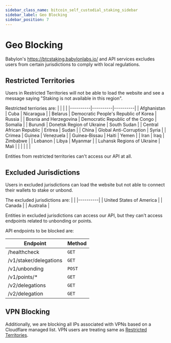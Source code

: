 ```yaml
---
sidebar_class_name: bitcoin_self_custodial_staking_sidebar
sidebar_label: Geo Blocking
sidebar_position: 7
---
```


# Geo Blocking

Babylon's https://btcstaking.babylonlabs.io/ and API services excludes users from 
certain jurisdictions to comply with local regulations.    

## Restricted Territories

Users in Restricted Territories will not be able to load the website and see a 
message saying "Staking is not available in this region". 

Restricted terriories are: 
|  |  |  |
|----------|----------|----------|
| Afghanistan | Cuba | Nicaragua |
| Belarus | Democratic People's Republic of Korea | Russia |
| Bosnia and Herzegovina | Democratic Republic of the Congo | Somalia |
| Burundi | Donetsk Region of Ukraine | South Sudan |
| Central African Republic | Eritrea | Sudan |
| China | Global Anti-Corruption | Syria |
| Crimea | Guinea | Venezuela |
| Guinea-Bissau | Haiti | Yemen |
| Iran | Iraq | Zimbabwe |
| Lebanon | Libya | Myanmar |
| Luhansk Regions of Ukraine | Mali | |
|  | | |

Entities from restricted territories can't access our API at all.

## Excluded Jurisdictions

Users in excluded jurisdictions can load the website but not 
able to connect their wallets to stake or unbond.

The excluded jurisdictions are:
|  |
|----------|
| United States of America |
| Canada |
| Australia |

Entities in excluded jurisdictions can access our API, but they can't access endpoints related to 
unbonding or points. 

API endpoints to be blocked are: 

| Endpoint | Method |
|----------|--------|
| /healthcheck | `GET` |
| /v1/staker/delegations | `GET` |
| /v1/unbonding | `POST` |
| /v1/points/* | `GET` |
| /v2/delegations | `GET` |
| /v2/delegation | `GET` |

## VPN Blocking

Additionally, we are blocking all IPs associated with VPNs based on 
a Cloudflare managed list. VPN users are treating same as [Restricted Territories](#restricted-territories).